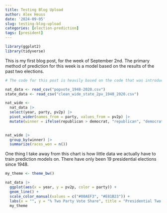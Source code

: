 ```yaml
---
title: Testing Blog Upload
author: Alex Heuss
date: '2024-09-05'
slug: testing-blog-upload
categories: [election-prediction]
tags: [president]
---
```

```r
library(ggplot2)
library(tidyverse)
```

This is my first blog post, for the week of September 2nd. The primary method of prediction for this week is a model based on the results of the past two elections. 

```r
# The code for this post is heavily based on the code that was introduced in section this week. 

nat_data <- read_csv("popvote_1948-2020.csv")
state_data <- read_csv("clean_wide_state_2pv_1948_2020.csv")

```
```r
nat_wide <- 
  nat_data |> 
  select(year, party, pv2p) |>
  pivot_wider(names_from = party, values_from = pv2p) |>
  mutate(winner = ifelse(republican > democrat, "republican", "democrat"))
  
```

```r
nat_wide |> 
  group_by(winner) |>
  summarize(races_won = n())
```
One thing I take away from this chart is how little data we actually have to train prediction models on. There have only been 19 presidential elections since 1948.

```r

my_theme <- theme_bw()

nat_data |>
  ggplot(aes(x = year, y = pv2p, color = party)) +
  geom_line() +
  scale_color_manual(values = c("#00AEF3", "#E81B23")) + 
  labs(x = "", y = "% Two Party Vote Share", title = "Presidential Two Party Vote Share") + 
  my_theme

```







